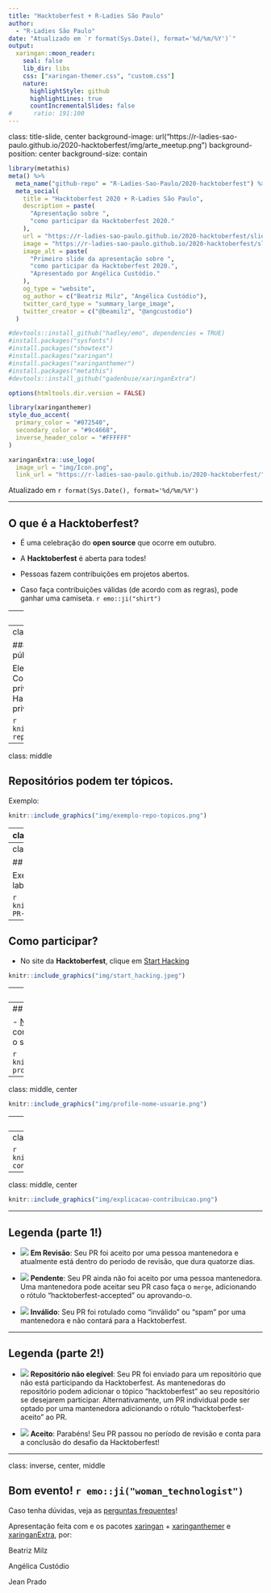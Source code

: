 ```yaml
---
title: "Hacktoberfest + R-Ladies São Paulo"
author: 
  - "R-Ladies São Paulo"
date: "Atualizado em `r format(Sys.Date(), format='%d/%m/%Y')`"
output:
  xaringan::moon_reader:
    seal: false
    lib_dir: libs
    css: ["xaringan-themer.css", "custom.css"]
    nature:
      highlightStyle: github
      highlightLines: true
      countIncrementalSlides: false
#      ratio: 191:100
---
```

class: title-slide, center
background-image: url("https://r-ladies-sao-paulo.github.io/2020-hacktoberfest/img/arte_meetup.png")
background-position: center
background-size: contain

```r
library(metathis)
meta() %>%
  meta_name("github-repo" = "R-Ladies-Sao-Paulo/2020-hacktoberfest") %>% 
  meta_social(
    title = "Hacktoberfest 2020 + R-Ladies São Paulo",
    description = paste(
      "Apresentação sobre ",
      "como participar da Hacktoberfest 2020."
    ),
    url = "https://r-ladies-sao-paulo.github.io/2020-hacktoberfest/slides/hacktoberfest/",
    image = "https://r-ladies-sao-paulo.github.io/2020-hacktoberfest/slides/hacktoberfest/img/share-card.png",
    image_alt = paste(
      "Primeiro slide da apresentação sobre ",
      "como participar da Hacktoberfest 2020.",
      "Apresentado por Angélica Custódio."
    ),
    og_type = "website",
    og_author = c("Beatriz Milz", "Angélica Custódio"),
    twitter_card_type = "summary_large_image",
    twitter_creator = c("@beamilz", "@angcustodio")
  )
```

```r
#devtools::install_github("hadley/emo", dependencies = TRUE)
#install.packages("sysfonts")
#install.packages("showtext")
#install.packages("xaringan")
#install.packages("xaringanthemer")
#install.packages("metathis")
#devtools::install_github("gadenbuie/xaringanExtra")
```

```r
options(htmltools.dir.version = FALSE)
```

```r
library(xaringanthemer)
style_duo_accent(
  primary_color = "#072540",
  secondary_color = "#9c4668",
  inverse_header_color = "#FFFFFF"
)
```

```r
xaringanExtra::use_logo(
  image_url = "img/Icon.png",
  link_url = "https://r-ladies-sao-paulo.github.io/2020-hacktoberfest/")

```


 <!-- R-Ladies São Paulo -->


Atualizado em `r format(Sys.Date(), format='%d/%m/%Y')`


---

## O que é a **Hacktoberfest**?

- É uma celebração do __open source__ que ocorre em outubro.

- A **Hacktoberfest** é aberta para todes!

- Pessoas fazem contribuições em projetos abertos.

- Caso faça contribuições válidas (de acordo com as regras), pode ganhar uma camiseta. `r emo::ji("shirt")`



---
## Regras para receber o prêmio

- Necessário realizar 4 contribuições válidas, através de __Pull Requests__ no [GitHub](https://github.com).

- Para ser uma contribuição válida:

- Precisa ser submetida durante o mês de outubro

- Submetida em um repositório __público__ e:
  
  - Para repositórios __sem__ a label `Hacktoberfest`: A pessoa mantenedora do repositório precisa adicionar uma label/rótulo de `hacktoberfest-accepted` no PR
  
   - Para repositórios __com__ o tópico `Hacktoberfest`: PR é aprovado ou merged

---
class: middle

### Como saber se um repositório é público? 

Ele não é privado! __ATENÇÃO:__ Contribuições para repositórios privados NÃO contam para a Hacktoberfest. Exemplo de repositório privado:

```r
knitr::include_graphics("img/exemplo-repo-privado.png")
```




---
class: middle

## Repositórios podem ter tópicos. 

Exemplo:

```r
knitr::include_graphics("img/exemplo-repo-topicos.png")
```

---
class: middle

## Exemplos de repositórios

.pull-left[
### __Com__ tópico Hacktoberfest

```r
knitr::include_graphics("img/exemplo-com-topico-hacktoberfest.PNG")
```

[carpentries/glosario](https://github.com/carpentries/glosario)
]

.pull-right[
### __Sem__ tópico Hacktoberfest

```r
knitr::include_graphics("img/exemplo-sem-topico-hacktoberfest.PNG")
```

[R-Ladies-Sao-Paulo/xaringan](https://github.com/R-Ladies-Sao-Paulo/xaringan)
]


---
class: middle

## Pull Requests (PRs) podem ter labels

Exemplo de Pull Request com label/rótulo de `hacktoberfest-accepted`:

```r
knitr::include_graphics("img/exemplo-PR-label-hacktoberfest-accepted.PNG")
```


---
## Como participar?

- No site da __Hacktoberfest__, clique em [Start Hacking](https://hacktoberfest.digitalocean.com/login)


```r
knitr::include_graphics("img/start_hacking.jpeg")
```

---
## Como participar?

- Dê permissão utilizando sua conta do GitHub

```r
knitr::include_graphics("img/con_github.jpeg")
```

---
## Como participar?

- [Nesta página](https://hacktoberfest.digitalocean.com/profile) ficarão listados as suas contribuções, com uma legenda sobre o status da sua contribuição. Exemplo:

```r
knitr::include_graphics("img/exemplo-profile.png")
```


---
class: middle, center

```r
knitr::include_graphics("img/profile-nome-usuarie.png")
```

---
class: middle, center

```r
knitr::include_graphics("img/profile-progresso.png")
```


---
class: middle, center

```r
knitr::include_graphics("img/exemplo-contribuicoes.png")
```

---
class: middle, center

```r
knitr::include_graphics("img/explicacao-contribuicao.png")
```

---

## Legenda (parte 1!)

- ![](https://hacktoberfest.digitalocean.com/assets/icon-light-pending-582457b485f011e10472cf119054f1d8891ae3eed9f6ae7beae19150dcb4ca95.svg)  __Em Revisão__: Seu PR foi aceito por uma pessoa mantenedora e atualmente está dentro do período de revisão, que dura quatorze dias. 

- ![](https://hacktoberfest.digitalocean.com/assets/icon-light-unaccepted-96a3930bd7cc38d7096f1eb28ce184bb18b624bad00079954c644f3e315a559b.svg)  __Pendente__: Seu PR ainda não foi aceito por uma pessoa mantenedora. Uma mantenedora pode aceitar seu PR caso faça o `merge`, adicionando o rótulo "hacktoberfest-accepted" ou aprovando-o. 

- ![](https://hacktoberfest.digitalocean.com/assets/icon-light-invalid-65ff290db8df3c5390866ba4d2e838a61002c1cba601b03e43dd2782ad47840d.svg)  __Inválido__: Seu PR foi rotulado como "inválido" ou "spam" por uma mantenedora e não contará para a Hacktoberfest.

---

## Legenda (parte 2!)


- ![](https://hacktoberfest.digitalocean.com/assets/icon-light-ineligible-4640f9976727559d4dfb33259eda6bb469ed64926da95709549ae8f6266f2a95.svg) __Repositório não elegível__: Seu PR foi enviado para um repositório que não está participando da Hacktoberfest. As mantenedoras do repositório podem adicionar o tópico "hacktoberfest" ao seu repositório se desejarem participar. Alternativamente, um PR individual pode ser optado por uma mantenedora adicionando o rótulo "hacktoberfest-aceito" ao PR. 


- ![](https://hacktoberfest.digitalocean.com/assets/icon-light-eligible-10af2173b253295e62295a5a9a4e13cb03ef63e0f71c378d16700ff3abc9156f.svg) __Aceito__: Parabéns! Seu PR passou no período de revisão e conta para a conclusão do desafio da Hacktoberfest!



---
class: inverse, center, middle

## Bom evento! `r emo::ji("woman_technologist")`


Caso tenha dúvidas, veja as [perguntas frequentes](https://hacktoberfest.digitalocean.com/faq)!


Apresentação feita com <i class="fab fa-r-project"></i> e os pacotes [xaringan](https://github.com/yihui/xaringan) + [xaringanthemer](https://pkg.garrickadenbuie.com/xaringanthemer/) e [xaringanExtra](https://pkg.garrickadenbuie.com/xaringanExtra/), por:

 Beatriz Milz
<!-- <a href='https://beatrizmilz.com'><i class="fas fa-house-user"></i></a> -->
<!-- <a href='mailto:beatriz.milz@usp.br'><i class="far fa-envelope"></i></a> -->
<a href='https://twitter.com/BeaMilz'  target="_blank"><i class="fab fa-twitter"></i></a>
<!-- <a href='https://github.com/beatrizmilz' target="_blank"><i class="fab fa-github"></i></a> -->
<!-- <a href='https://orcid.org/0000-0002-3064-4486' target="_blank"><i class="fab fa-orcid"></i></a> -->
<!-- <a href='http://lattes.cnpq.br/5150665880581477' target="_blank"><i class="ai ai-lattes"></i></a> <a href='https://beatrizmilz.github.io/resume/index.html' target="_blank"><i class="ai ai-cv"></i></a> -->
<!-- <a href='https://discourse.curso-r.com/u/beatrizmilz/summary' target="_blank"><i class="fab fa-discourse"></i></a>  -->
<!-- <a href='https://www.instagram.com/beatrizmilz/' target="_blank"><i class="fab fa-instagram"></i></a>  -->

 Angélica Custódio
<a href='https://twitter.com/angcustodio'  target="_blank"><i class="fab fa-twitter"></i></a>

 Jean Prado
<a href='https://twitter.com/jeangprado'  target="_blank"><i class="fab fa-twitter"></i></a>


  
<!-- inicio font awesome -->
<script src="https://kit.fontawesome.com/1f72d6921a.js" crossorigin="anonymous"></script>
<!-- final font awesome -->

<link rel="stylesheet" href="https://cdn.jsdelivr.net/gh/jpswalsh/academicons@1/css/academicons.min.css">

